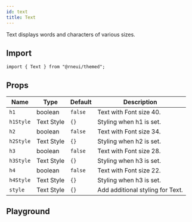 ```yaml
---
id: text
title: Text
---
```



Text displays words and characters of various sizes.

## Import

```tsx
import { Text } from "@rneui/themed";
```

## Props

<div class='table-responsive'>

| Name      | Type       | Default | Description                      |
| --------- | ---------- | ------- | -------------------------------- |
| `h1`      | boolean    | `false` | Text with Font size 40.          |
| `h1Style` | Text Style | `{}`    | Styling when h1 is set.          |
| `h2`      | boolean    | `false` | Text with Font size 34.          |
| `h2Style` | Text Style | `{}`    | Styling when h2 is set.          |
| `h3`      | boolean    | `false` | Text with Font size 28.          |
| `h3Style` | Text Style | `{}`    | Styling when h3 is set.          |
| `h4`      | boolean    | `false` | Text with Font size 22.          |
| `h4Style` | Text Style | `{}`    | Styling when h3 is set.          |
| `style`   | Text Style | `{}`    | Add additional styling for Text. |

</div>

## Playground

<Play />

